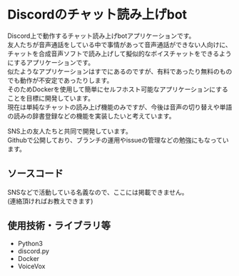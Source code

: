 # Discordのチャット読み上げbot
Discord上で動作するチャット読み上げbotアプリケーションです。  
友人たちが音声通話をしている中で事情があって音声通話ができない人向けに、チャットを合成音声ソフトで読み上げして擬似的なボイスチャットをできるようにするアプリケーションです。  
似たようなアプリケーションはすでにあるのですが、有料であったり無料のものでも動作が不安定であったりします。  
そのためDockerを使用して簡単にセルフホスト可能なアプリケーションにすることを目標に開発しています。  
現在は単純なチャットの読み上げ機能のみですが、今後は音声の切り替えや単語の読みの辞書登録などの機能を実装したいと考えています。

SNS上の友人たちと共同で開発しています。  
Githubで公開しており、ブランチの運用やissueの管理などの勉強にもなっています。

## ソースコード
SNSなどで活動している名義なので、ここには掲載できません。  
(連絡頂ければお教えできます)

## 使用技術・ライブラリ等
- Python3
- discord.py
- Docker
- VoiceVox
